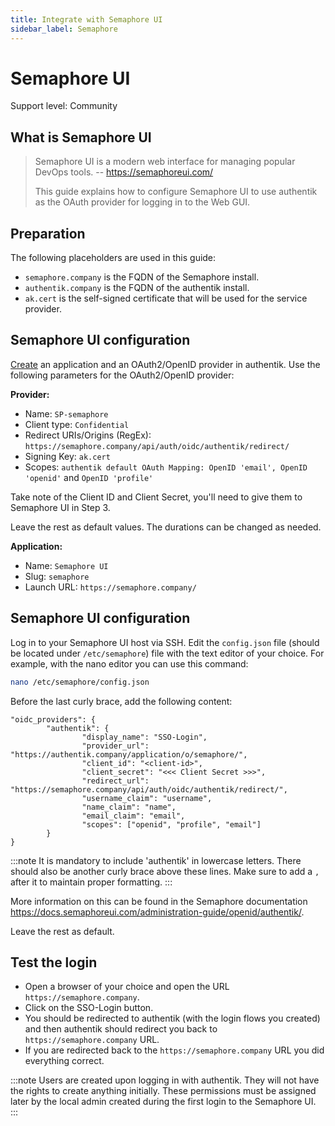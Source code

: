 ```yaml
---
title: Integrate with Semaphore UI
sidebar_label: Semaphore
---
```


# Semaphore UI

<span class="badge badge--secondary">Support level: Community</span>

## What is Semaphore UI

> Semaphore UI is a modern web interface for managing popular DevOps tools.
> -- https://semaphoreui.com/
>
> This guide explains how to configure Semaphore UI to use authentik as the OAuth provider for logging in to the Web GUI.

## Preparation

The following placeholders are used in this guide:

- `semaphore.company` is the FQDN of the Semaphore install.
- `authentik.company` is the FQDN of the authentik install.
- `ak.cert` is the self-signed certificate that will be used for the service provider.

## Semaphore UI configuration

[Create](https://docs.goauthentik.io/docs/add-secure-apps/applications/manage_apps#add-new-applications) an application and an OAuth2/OpenID provider in authentik. Use the following parameters for the OAuth2/OpenID provider:

**Provider:**

- Name: `SP-semaphore`
- Client type: `Confidential`
- Redirect URIs/Origins (RegEx): `https://semaphore.company/api/auth/oidc/authentik/redirect/`
- Signing Key: `ak.cert`
- Scopes: `authentik default OAuth Mapping: OpenID 'email', OpenID 'openid'` and `OpenID 'profile'`

Take note of the Client ID and Client Secret, you'll need to give them to Semaphore UI in Step 3.

Leave the rest as default values. The durations can be changed as needed.

**Application:**

- Name: `Semaphore UI`
- Slug: `semaphore`
- Launch URL: `https://semaphore.company/`

## Semaphore UI configuration

Log in to your Semaphore UI host via SSH. Edit the `config.json` file (should be located under `/etc/semaphore`) file with the text editor of your choice.
For example, with the nano editor you can use this command:

```bash
nano /etc/semaphore/config.json
```

Before the last curly brace, add the following content:

```
"oidc_providers": {
        "authentik": {
                "display_name": "SSO-Login",
                "provider_url": "https://authentik.company/application/o/semaphore/",
                "client_id": "<client-id>",
                "client_secret": "<<< Client Secret >>>",
                "redirect_url": "https://semaphore.company/api/auth/oidc/authentik/redirect/",
                "username_claim": "username",
                "name_claim": "name",
                "email_claim": "email",
                "scopes": ["openid", "profile", "email"]
        }
}
```

:::note It is mandatory to include 'authentik' in lowercase letters. There should also be another curly brace above these lines. Make sure to add a `,` after it to maintain proper formatting. :::

More information on this can be found in the Semaphore documentation https://docs.semaphoreui.com/administration-guide/openid/authentik/.

Leave the rest as default.

## Test the login

- Open a browser of your choice and open the URL `https://semaphore.company`.
- Click on the SSO-Login button.
- You should be redirected to authentik (with the login flows you created) and then authentik should redirect you back to `https://semaphore.company` URL.
- If you are redirected back to the `https://semaphore.company` URL you did everything correct.

:::note Users are created upon logging in with authentik. They will not have the rights to create anything initially. These permissions must be assigned later by the local admin created during the first login to the Semaphore UI. :::
